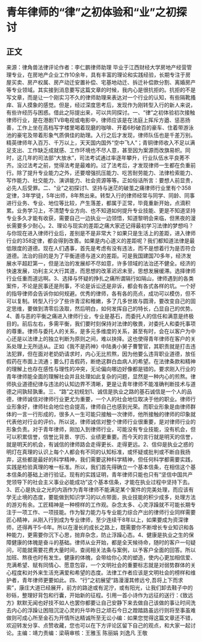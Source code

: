 # 青年律师的“律”之初体验和“业”之初探讨
## 正文
来源：律角兽法律评论作者：李仁鹏律师助理 毕业于江西财经大学房地产经营管理专业，在房地产企业工作10余年，具有丰富的理论和实践经验，长期专注于房屋买卖、房产权属、房产动迁安置补偿、宅基地动迁、拆迁补偿款分割、离婚房产等专业领域。其实接到消息要写这篇文章的时候，我内心是很抗拒的。抗拒的不是写文章，而是让一个刚实习不久的律师助理来表达对一个行业的认知，有些隔靴搔痒、盲人摸象的感觉。但是，经过深度思考后，发现作为刚转型入行的新人来说，有些许经历与困惑。借此之际提出来，可以共同探讨。一、“律”之初体验初次接触律师行业，是在港剧TVB电视或电影中，律师应该是在法庭上挥斥方遒、惩恶扬善，工作上坐在高档写字楼里喝着现磨的咖啡、开着6秒破百的豪车、住着带游泳池的豪宅及带着形象气质俱佳的助理。入行之后才发现，律师队伍也是千差万别。精英律师年入百万、千万以上，天天国内国外“空中飞人”；青铜律师收入不足以满足支出、工作缺乏成就感、工作环境也不尽人意，甚至因为案源而改旗易帜。同时，这几年的司法部“大放水”，司法考试通过率逐年攀升，行业队伍水平良莠不齐。没过法考之前，觉得法考是最难的。过了法考后，才发现律师一生都在负重前行。除了提升专业能力之外，还要增强抗压能力、吃苦耐劳能力、法律检索能力、写作能力、社交能力、演讲能力、社会资源等等。正如俗话所言：要想人前显贵，必先人后受罪。二、“业”之初探讨1、坚持与迷茫的破茧之痛律师行业里有个358定律，3年学徒，5年出师，8年熬出来。转型入行的律师经常与同学、同龄、同事进行业务、专业、地位等比较，产生落差，都属于正常，毕竟重新开始，点滴积累。业务学习上，不清楚专业方向、也不知道如何提升专业技能、更是不知道坚持专业多久才能有收获，需要自己一边执业一边领悟，知道黎明会来临，但黑夜的漫长需要多少耐心。2、理论与现实的差距之痛大家还记得最初学习法律的梦想吗？与你现在进入律师行业后，差别是不是非常大？如果只是生活上的差距，进入律师行业的358定律，都会得到改善。如果是内心道义的差距呢？我们都知道法律是最低限度的道德。现在人们遇事，首先是考虑有没有违法，而不是想着行为是否符合道德。法治的目的是为了平衡道德与道义的差距。可是我国建国70多年，经济发展水平超赶第一，但是法治的发展却不尽如意，许多领域的法治还不健全。经济的快速发展，功利主义大行其道，而思想的改革迟迟未至，思想发展缓滞。选择律师行业任重而道远啊。3、选择与怀疑的挣扎之痛所谓隔行如隔山，律师遇到的各类案件，不论是民事还是刑事，不论是诉讼还是非诉，都会有各式各样的坑。一个好的指导律师会告诉你如何规避。优秀的律师，各有各的亮点，成功可以模仿，但不可以复制。转型入行少了些许青涩和稚嫩，多了几多世故与圆滑，要改变自己的固定思维，要做到清零后汲取，然后明白，如何发挥自己的特长，凸显自己的优势。4、善与恶的平衡之痛进入律师行业，专业是基石，而委托人的信任和满意是终极目的。前后左右，多需平衡，我们要时刻保持对法律的敬畏，对委托人和委托事项的尊重。律师与委托人的关系，是多元多维度的关系，甚至有时，会在以客户为中心还是以法律上的独立判断为原则之间，难以抉择。这也使得青年律师在客户的关系处理上无所适从。正如《我不是药神》中陆勇小舅子曹警官，其职责就是打击违法犯罪，但在面对老奶奶请求时，内心无比煎熬，因为他要么违背职业道德，放任假药在市面上流通；要么打击假药，断绝这群白血病人的希望。在法律条款和精神的理解上也存在感性与理性的冲突，无论偏向哪边好像都是错的。要求刚入行业的青年律师能全面的理解社会并且处理如此复杂的问题，显然是一种内心的煎熬。律师执业道德纪律与违法的认知边界不清晰，更是让青年律师不能准确判断技术与道德之间孰轻孰重。三、“路”之初规划1、诚信是执业之路的基石诚信是一个人的品德，律师诚信对律师行业更尤为重要，一个人的社会地位取决于他的职业。律师行业形象好，律师社会地位也会提高，律师自己也感到光荣。而职业形象是由律师群体的一言一行形成的，很多人一生可能只接触一次律师，他所接触的律师的印象就代表他对行业的评价。所以说，律师诚信对整个律师行业很重要，是对律师行业的形象负责。对于青年律师，刚加入到律师行业，可能没有专业技能，没有机会，但可以积累信誉，信誉比背景、学历、业绩更重要。而今天的言行就是明天的信誉，就是明天的机会，有诚信的律师路会走得更长、走得更远。2、信仰是执业之惑的明灯在真理的认识上每个人都会有不同的认知标准，或怀疑或批判或不断自我扬弃，这些都是最好的科学精神，我们需要这种科学精神，但任何科学都需要实践，实践是检验真理的唯一标准。所以，我们首先得确立一个基本信条，在相信这个基本信条的基础上进行验证。现有的实践证明，青年律师只能也只有“坚信中国共产党领导下的社会主义事业必能成功”这个基本信条，才能在执业过程中坚持下去。3、匠心是执业之光的内涵作为青年律师不能满足某个案件的完美处理，而应该有学无止境的态度，要能做到知识学习的以点带面，执业技能的积少成多，处理方法的游刃有余。工匠精神是一种榜样的工作观。杂念太多、心灵浮躁就不可能长期专注于一项工作、一项技能。作为智力能力与专业能力综合产出的律师行业同样需要匠心精神，从刚入行到成为专业律师，至少连续干8年以上，如果要成为资深律师，还得再干5-6年。所以在漫长的成长之路上，既需要你不断增长专业知识和各种能力，更需要你沉下心思，抛弃杂念，防止浮躁心态。4、健康是执业之生的保障健康的体魄是奋斗的基础。律师从业开始，都是全天候待命，随时的客户一句疑问，可能就需要花费大量时间，查阅相关法条与案例，以予客户全面的回答。所以加班、熬夜也时有发生。健康的体魄，会带给你心灵的塑造，使内心更加相信爱、充满希望、赋有同情心、愿意包容，一个文明社会的重要标志就是对弱势群体的关心程度和对外来生活充满爱和希望的态度。法律工作者应该是文明社会的榜样和维护者，青年律师更要如此。四、“行”之初展望“路漫漫其修远兮,吾将上下而求索”，康庄大道已经展开，前方的路途或有泥泞，或有阳光，让我们卸去鞋子中的砂砾，整理好背包和行囊，开始新的征程。引用一首小诗作为远征的送行：《致远方》默默无闻也好技不如人也罢你都要让自己安静下来去做自己该做的事让时间洗去内心的浮躁让困阻沉淀心灵的升华昨日之顽石今日之蹬踏路虽远行则将至事虽难做则可成心所至金石为开情所达精诚所至无讼小编：如果您觉得这篇文章还不错，欢迎转发分享、点赞收藏，您也可以在下方评论区留下自己的观点，和大家一起讨论。主编：靖力责编：梁萌审核：王雅玉 陈丽娟 刘逸凡 王敬